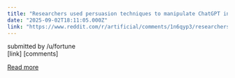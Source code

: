 ```yaml
---
title: "Researchers used persuasion techniques to manipulate ChatGPT into breaking its own rules—from calling users jerks to giving recipes for lidocaine"
date: "2025-09-02T18:11:05.000Z"
link: "https://www.reddit.com/r/artificial/comments/1n6qyp3/researchers_used_persuasion_techniques_to/"
---
```


submitted by    /u/fortune  
 [link]   [comments]

[Read more](https://www.reddit.com/r/artificial/comments/1n6qyp3/researchers_used_persuasion_techniques_to/)
